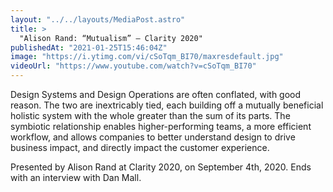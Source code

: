 ```yaml
---
layout: "../../layouts/MediaPost.astro"
title: >
  "Alison Rand: “Mutualism” — Clarity 2020"
publishedAt: "2021-01-25T15:46:04Z"
image: "https://i.ytimg.com/vi/cSoTqm_BI70/maxresdefault.jpg"
videoUrl: "https://www.youtube.com/watch?v=cSoTqm_BI70"
---
```


Design Systems and Design Operations are often conflated, with good reason. The two are inextricably tied, each building off a mutually beneficial holistic system with the whole greater than the sum of its parts. The symbiotic relationship enables higher-performing teams, a more efficient workflow, and allows companies to better understand design to drive business impact, and directly impact the customer experience.

Presented by Alison Rand at Clarity 2020, on September 4th, 2020. Ends with an interview with Dan Mall.
